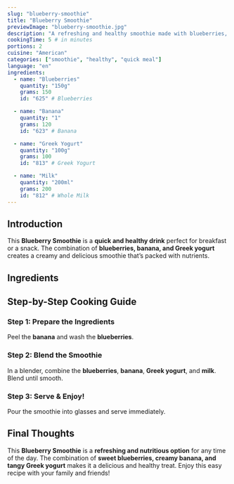 ```yaml
---
slug: "blueberry-smoothie"
title: "Blueberry Smoothie"
previewImage: "blueberry-smoothie.jpg"
description: "A refreshing and healthy smoothie made with blueberries, banana, and Greek yogurt."
cookingTime: 5 # in minutes
portions: 2
cuisine: "American"
categories: ["smoothie", "healthy", "quick meal"]
language: "en"
ingredients:
  - name: "Blueberries"
    quantity: "150g"
    grams: 150
    id: "625" # Blueberries

  - name: "Banana"
    quantity: "1"
    grams: 120
    id: "623" # Banana

  - name: "Greek Yogurt"
    quantity: "100g"
    grams: 100
    id: "813" # Greek Yogurt

  - name: "Milk"
    quantity: "200ml"
    grams: 200
    id: "812" # Whole Milk
---
```



## Introduction

This **Blueberry Smoothie** is a **quick and healthy drink** perfect for breakfast or a snack. The combination of **blueberries, banana, and Greek yogurt** creates a creamy and delicious smoothie that’s packed with nutrients.

## Ingredients

<IngredientsList
  ingredients={frontmatter.ingredients}
  portions={frontmatter.portions}
/>

## Step-by-Step Cooking Guide

### Step 1: Prepare the Ingredients

Peel the **banana** and wash the **blueberries**.

<CookingStep action="cutting_fruits_banana" />

### Step 2: Blend the Smoothie

In a blender, combine the **blueberries**, **banana**, **Greek yogurt**, and **milk**. Blend until smooth.

<CookingStep action="mixing_bowl_fruits_smoothie" />

### Step 3: Serve & Enjoy!

Pour the smoothie into glasses and serve immediately.

## Final Thoughts

This **Blueberry Smoothie** is a **refreshing and nutritious option** for any time of the day. The combination of **sweet blueberries, creamy banana, and tangy Greek yogurt** makes it a delicious and healthy treat. Enjoy this easy recipe with your family and friends!

<NutritionFacts ingredients={frontmatter.ingredients} />
